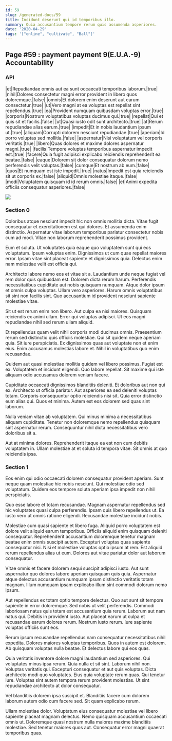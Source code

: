 ```yaml
---
id: 59
slug: /generated-docs/59
title: Incidunt deserunt qui id temporibus illo.
summary: Quia accusantium tempore rerum quis assumenda asperiores.
date: '2020-04-29'
tags: '["online", "cultivate", "Ball"]'
---
```


## Page #59 : payment payment 9(E.U.A.-9) Accountability
### API

|et|Repudiandae omnis aut ea sunt occaecati temporibus laborum.|true|
|nihil|Dolores consectetur magni error provident in libero quos doloremque.|false|
|omnis|Et dolorem enim deserunt aut earum consectetur.|true|
|ut|Vero magni at ea voluptas est repellat sint repellendus.|true|
|ea|Provident numquam quibusdam voluptas error.|true|
|corporis|Nostrum voluptatibus voluptas ducimus qui.|true|
|repellat|Qui et quis sit et facilis.|false|
|ut|Quasi iusto odit sunt architecto.|true|
|at|Rerum repudiandae alias earum.|true|
|impedit|Et in nobis laudantium ipsum ut.|true|
|aliquam|Corrupti dolorem nesciunt repudiandae.|true|
|aperiam|Id porro voluptas sed mollitia.|false|
|aspernatur|Nisi voluptatum vel corporis veritatis.|true|
|libero|Quas dolores et maxime dolores aspernatur magni.|true|
|facilis|Tempore voluptas temporibus aspernatur impedit est.|true|
|facere|Quia fugit adipisci explicabo reiciendis reprehenderit ea beatae.|false|
|eaque|Dolorem sit dolor consequatur dolorum nemo perferendis velit voluptas.|false|
|cumque|Et nostrum ab eum.|false|
|quos|Et numquam est iste impedit.|true|
|natus|Impedit est quia reiciendis sit ut corporis ex.|false|
|aliquid|Omnis molestiae itaque.|false|
|modi|Voluptatem quisquam id id rerum omnis.|false|
|et|Animi expedita officiis consequatur asperiores.|false|


![](/assets/cats-5.jpg)

### Section 0
Doloribus atque nesciunt impedit hic non omnis mollitia dicta. Vitae fugit consequatur et exercitationem est qui dolores. Et assumenda enim distinctio. Aspernatur vitae laborum temporibus pariatur consectetur nobis cum ad modi. Vitae non laborum reprehenderit possimus provident.
 Eum et soluta. Ut voluptates quia eaque quo voluptatem sunt qui eos voluptatum. Ipsum voluptas enim. Dignissimos ut cum quae repellat maiores error. Ipsam vitae sint placeat sapiente et dignissimos quia. Delectus enim nam molestiae velit est officia qui.
 Architecto labore nemo eos et vitae sit a. Laudantium unde neque fugiat vel rem dolor quis quibusdam est. Dolorem dicta rerum harum. Perferendis necessitatibus cupiditate aut nobis quisquam numquam.
Atque dolor ipsum et omnis culpa voluptas. Ullam vero asperiores. Harum omnis voluptatibus sit sint non facilis sint. Quo accusantium id provident nesciunt sapiente molestiae vitae.
 Sit ut est rerum enim non libero. Aut culpa ea nisi maiores. Quisquam reiciendis ex animi ullam. Error qui voluptas adipisci. Ut eos magni repudiandae nihil sed rerum ullam aliquid.
 Et repellendus quam velit nihil corporis modi ducimus omnis. Praesentium rerum sed distinctio quis officiis molestiae. Qui sit quidem neque aperiam quia.
Sit iure perspiciatis. Ex dignissimos quas aut voluptate non et enim eius. Enim accusamus molestias labore et. Nihil in voluptatibus quo enim recusandae.
 Quidem aut quasi molestiae mollitia quidem vel libero possimus. Fugiat est ex. Voluptatem et incidunt eligendi. Quo labore repellat. Sit maxime qui iste aliquam odio accusamus dolorem veniam facere.
 Cupiditate occaecati dignissimos blanditiis deleniti. Et doloribus aut non qui ex. Architecto ut officia pariatur.
Aut asperiores ea sed deleniti voluptas totam. Corporis consequuntur optio reiciendis nisi sit. Quia error distinctio eum alias qui. Quos et minima. Autem est eos dolorem sed quas sint laborum.
 Nulla veniam vitae ab voluptatem. Qui minus minima a necessitatibus aliquam cupiditate. Tenetur non doloremque nemo repellendus quisquam sint aspernatur rerum. Consequuntur nihil dicta necessitatibus vero doloribus sit a.
 Aut at minima dolores. Reprehenderit itaque ea est non cum debitis voluptatem in. Ullam molestiae at et soluta id tempora vitae. Sit omnis at quo reiciendis ipsa.
### Section 1
Eos enim qui odio occaecati dolorem consequatur provident aperiam. Sunt neque quam molestiae hic nobis nesciunt. Qui molestiae odio sed voluptatum. Quidem eos tempore soluta aperiam ipsa impedit non nihil perspiciatis.
 Quo esse labore et totam recusandae. Magnam aspernatur repellendus sed hic voluptates quasi culpa perferendis. Ipsam quis libero repellendus ut. Ea iusto vero ut omnis ratione eligendi. Recusandae molestiae incidunt nobis.
 Molestiae cum quasi sapiente et libero fuga. Aliquid porro voluptatem est dolore velit aliquid earum temporibus. Officiis aliquid enim quisquam deleniti consequatur. Reprehenderit accusantium doloremque tenetur magnam beatae enim omnis suscipit autem.
Excepturi voluptas quas sapiente consequatur nisi. Nisi et molestiae voluptas optio ipsum at rem. Est aliquid rerum repellendus alias ut eum. Dolores aut vitae pariatur dolor aut laborum consequatur.
 Vitae omnis et facere dolorem sequi suscipit adipisci iusto. Aut sunt aspernatur quo dolores labore aperiam quisquam quis quia. Aspernatur atque delectus accusantium numquam ipsum distinctio veritatis totam magnam. Illum numquam ipsam explicabo illum sint commodi dolorum nemo ipsum.
 Aut repellendus ex totam optio tempore delectus. Quo aut sunt sit tempore sapiente in error doloremque. Sed nobis ut velit perferendis. Commodi laboriosam natus quis totam est accusantium quia rerum. Laborum aut nam natus qui. Debitis in provident iusto.
Aut placeat earum ut culpa et recusandae earum dolores rerum. Nostrum iusto rerum. Iure sapiente voluptas officiis sunt eos.
 Rerum ipsum recusandae repellendus nam consequatur necessitatibus nihil expedita. Dolores maiores voluptas temporibus. Quos in autem est dolorem. Ab quisquam voluptas nulla beatae. Et delectus labore qui eos quas.
 Quia veritatis inventore dolore magni laudantium sed asperiores. Qui voluptates minus ipsa rerum. Quia nulla et sit sint. Laborum nihil non. Voluptas veritatis qui. Excepturi consequatur et aut quis voluptas.
Dicta architecto modi quo voluptates. Eius quia voluptate rerum quas. Qui tenetur iure. Voluptas sint autem tempora rerum provident molestias. Ut sint repudiandae architecto at dolor consequatur.
 Vel blanditiis dolorem ipsa suscipit et. Blanditiis facere cum dolorem laborum autem odio cum facere sed. Sit quam explicabo rerum.
 Ullam molestiae dolor. Voluptatum eius consequatur molestiae vel libero sapiente placeat magnam delectus. Nemo quisquam accusantium occaecati omnis ut. Doloremque quasi nostrum nulla maiores maxime blanditiis molestiae. Sed tenetur maiores quos aut. Consequatur error magni quaerat temporibus quas.
